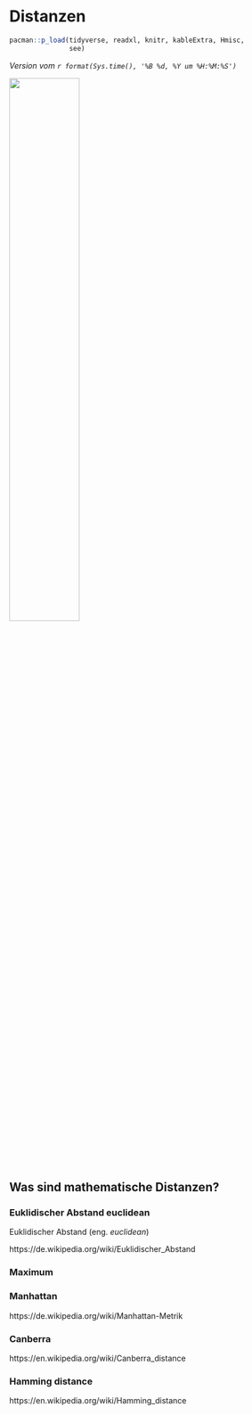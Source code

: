 # Distanzen {#sec-func-dist}

```r
pacman::p_load(tidyverse, readxl, knitr, kableExtra, Hmisc,
               see)
```

*Version vom `r format(Sys.time(), '%B %d, %Y um %H:%M:%S')`*

![](images/caution.png){fig-align="center" width="50%"}


## Was sind mathematische Distanzen?

### Euklidischer Abstand euclidean

Euklidischer Abstand (eng. *euclidean*)

https://de.wikipedia.org/wiki/Euklidischer_Abstand


### Maximum

### Manhattan

https://de.wikipedia.org/wiki/Manhattan-Metrik

### Canberra

https://en.wikipedia.org/wiki/Canberra_distance

### Hamming distance

https://en.wikipedia.org/wiki/Hamming_distance

